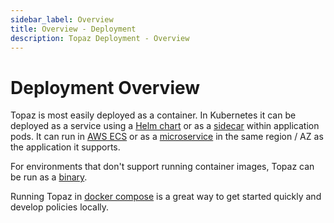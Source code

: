 ```yaml
---
sidebar_label: Overview
title: Overview - Deployment
description: Topaz Deployment - Overview
---
```


# Deployment Overview

Topaz is most easily deployed as a container. In Kubernetes it can be deployed as a service using a [Helm chart](helm.mdx)
or as a [sidecar](sidecar.mdx) within application pods.
It can run in [AWS ECS](amazon-ecs.mdx) or as a [microservice](microservice.mdx) in the same region / AZ as the application it supports.

For environments that don't support running container images, Topaz can be run as a [binary](binary.mdx).

Running Topaz in [docker compose](docker-compose.mdx) is a great way to get started quickly and develop policies locally.
